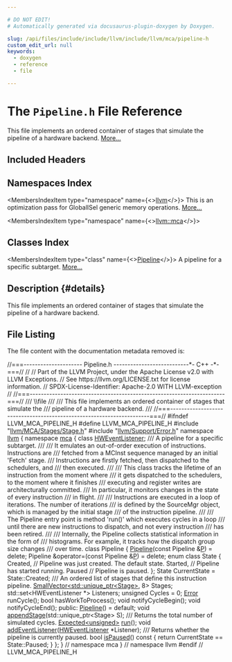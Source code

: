```yaml
---

# DO NOT EDIT!
# Automatically generated via docusaurus-plugin-doxygen by Doxygen.

slug: /api/files/include/include/llvm/include/llvm/mca/pipeline-h
custom_edit_url: null
keywords:
  - doxygen
  - reference
  - file

---
```





# The `Pipeline.h` File Reference

<DoxygenPage pluginConfig={pluginConfig}>

This file implements an ordered container of stages that simulate the pipeline of a hardware backend. <a href="#details">More...</a>

## Included Headers

<IncludesList>
<IncludesListItem
  filePath="llvm/MCA/Stages/Stage.h"
  permalink="/docs/api/files/include/include/llvm/include/llvm/mca/include/llvm/mca/stages/stage-h"
  isLocal="true" />
<IncludesListItem
  filePath="llvm/Support/Error.h"
  permalink="/docs/api/files/include/include/llvm/include/llvm/support/error-h"
  isLocal="true" />
</IncludesList>

## Namespaces Index

<MembersIndex>

<MembersIndexItem
  type="namespace"
  name={<><a href="/docs/api/namespaces/llvm">llvm</a></>}>
This is an optimization pass for GlobalISel generic memory operations. <a href="/docs/api/namespaces/llvm/#details">More...</a>
</MembersIndexItem>

<MembersIndexItem
  type="namespace"
  name={<><a href="/docs/api/namespaces/llvm/mca">llvm::mca</a></>}>
</MembersIndexItem>

</MembersIndex>

## Classes Index

<MembersIndex>

<MembersIndexItem
  type="class"
  name={<><a href="/docs/api/classes/llvm/mca/pipeline">Pipeline</a></>}>
A pipeline for a specific subtarget. <a href="/docs/api/classes/llvm/mca/pipeline/#details">More...</a>
</MembersIndexItem>

</MembersIndex>

## Description {#details}

This file implements an ordered container of stages that simulate the pipeline of a hardware backend.

## File Listing

The file content with the documentation metadata removed is:

<ProgramListing>

<Link id="l00001" /><CodeLine lineNumber="1"><Highlight kind="comment">//===--------------------- Pipeline.h ---------------------------&#42;- C++ -&#42;-===//</Highlight><Highlight kind="normal"></Highlight></CodeLine>
<Link id="l00002" /><CodeLine lineNumber="2"><Highlight kind="normal"></Highlight><Highlight kind="comment">//</Highlight><Highlight kind="normal"></Highlight></CodeLine>
<Link id="l00003" /><CodeLine lineNumber="3"><Highlight kind="normal"></Highlight><Highlight kind="comment">// Part of the LLVM Project, under the Apache License v2.0 with LLVM Exceptions.</Highlight><Highlight kind="normal"></Highlight></CodeLine>
<Link id="l00004" /><CodeLine lineNumber="4"><Highlight kind="normal"></Highlight><Highlight kind="comment">// See https://llvm.org/LICENSE.txt for license information.</Highlight><Highlight kind="normal"></Highlight></CodeLine>
<Link id="l00005" /><CodeLine lineNumber="5"><Highlight kind="normal"></Highlight><Highlight kind="comment">// SPDX-License-Identifier: Apache-2.0 WITH LLVM-exception</Highlight><Highlight kind="normal"></Highlight></CodeLine>
<Link id="l00006" /><CodeLine lineNumber="6"><Highlight kind="normal"></Highlight><Highlight kind="comment">//</Highlight><Highlight kind="normal"></Highlight></CodeLine>
<Link id="l00007" /><CodeLine lineNumber="7"><Highlight kind="normal"></Highlight><Highlight kind="comment">//===----------------------------------------------------------------------===//</Highlight><Highlight kind="comment"></Highlight></CodeLine>
<Link id="l00008" /><CodeLine lineNumber="8"><Highlight kind="comment">/// \\file</Highlight></CodeLine>
<Link id="l00009" /><CodeLine lineNumber="9"><Highlight kind="comment">///</Highlight></CodeLine>
<Link id="l00010" /><CodeLine lineNumber="10"><Highlight kind="comment">/// This file implements an ordered container of stages that simulate the</Highlight></CodeLine>
<Link id="l00011" /><CodeLine lineNumber="11"><Highlight kind="comment">/// pipeline of a hardware backend.</Highlight></CodeLine>
<Link id="l00012" /><CodeLine lineNumber="12"><Highlight kind="comment">///</Highlight><Highlight kind="normal"></Highlight></CodeLine>
<Link id="l00013" /><CodeLine lineNumber="13"><Highlight kind="normal"></Highlight><Highlight kind="comment">//===----------------------------------------------------------------------===//</Highlight><Highlight kind="normal"></Highlight></CodeLine>
<Link id="l00014" /><CodeLine lineNumber="14"><Highlight kind="normal"></Highlight></CodeLine>
<Link id="l00015" /><CodeLine lineNumber="15"><Highlight kind="normal"></Highlight><Highlight kind="preprocessor">#ifndef LLVM&#95;MCA&#95;PIPELINE&#95;H</Highlight><Highlight kind="normal"></Highlight></CodeLine>
<Link id="l00016" /><CodeLine lineNumber="16"><Highlight kind="normal"></Highlight><Highlight kind="preprocessor">#define LLVM&#95;MCA&#95;PIPELINE&#95;H</Highlight><Highlight kind="normal"></Highlight></CodeLine>
<Link id="l00017" /><CodeLine lineNumber="17"><Highlight kind="normal"></Highlight></CodeLine>
<Link id="l00018" /><CodeLine lineNumber="18"><Highlight kind="normal"></Highlight><Highlight kind="preprocessor">#include &quot;<a href="/docs/api/files/include/include/llvm/include/llvm/mca/include/llvm/mca/stages/stage-h">llvm/MCA/Stages/Stage.h</a>&quot;</Highlight><Highlight kind="normal"></Highlight></CodeLine>
<Link id="l00019" /><CodeLine lineNumber="19"><Highlight kind="normal"></Highlight><Highlight kind="preprocessor">#include &quot;<a href="/docs/api/files/include/include/llvm/include/llvm/support/error-h">llvm/Support/Error.h</a>&quot;</Highlight><Highlight kind="normal"></Highlight></CodeLine>
<Link id="l00020" /><CodeLine lineNumber="20"><Highlight kind="normal"></Highlight></CodeLine>
<Link id="l00021" /><CodeLine lineNumber="21"><Highlight kind="normal"></Highlight><Highlight kind="keyword">namespace </Highlight><Highlight kind="normal"><a href="/docs/api/namespaces/llvm">llvm</a> &#123;</Highlight></CodeLine>
<Link id="l00022" /><CodeLine lineNumber="22"><Highlight kind="normal"></Highlight><Highlight kind="keyword">namespace </Highlight><Highlight kind="normal"><a href="/docs/api/namespaces/llvm/mca">mca</a> &#123;</Highlight></CodeLine>
<Link id="l00023" /><CodeLine lineNumber="23"><Highlight kind="normal"></Highlight></CodeLine>
<Link id="l00024" /><CodeLine lineNumber="24"><Highlight kind="normal"></Highlight><Highlight kind="keyword">class </Highlight><Highlight kind="normal"><a href="/docs/api/classes/llvm/mca/hweventlistener">HWEventListener</a>;</Highlight></CodeLine>
<Link id="l00025" /><CodeLine lineNumber="25"><Highlight kind="normal"></Highlight><Highlight kind="comment"></Highlight></CodeLine>
<Link id="l00026" /><CodeLine lineNumber="26"><Highlight kind="comment">/// A pipeline for a specific subtarget.</Highlight></CodeLine>
<Link id="l00027" /><CodeLine lineNumber="27"><Highlight kind="comment">///</Highlight></CodeLine>
<Link id="l00028" /><CodeLine lineNumber="28"><Highlight kind="comment">/// It emulates an out-of-order execution of instructions. Instructions are</Highlight></CodeLine>
<Link id="l00029" /><CodeLine lineNumber="29"><Highlight kind="comment">/// fetched from a MCInst sequence managed by an initial &#39;Fetch&#39; stage.</Highlight></CodeLine>
<Link id="l00030" /><CodeLine lineNumber="30"><Highlight kind="comment">/// Instructions are firstly fetched, then dispatched to the schedulers, and</Highlight></CodeLine>
<Link id="l00031" /><CodeLine lineNumber="31"><Highlight kind="comment">/// then executed.</Highlight></CodeLine>
<Link id="l00032" /><CodeLine lineNumber="32"><Highlight kind="comment">///</Highlight></CodeLine>
<Link id="l00033" /><CodeLine lineNumber="33"><Highlight kind="comment">/// This class tracks the lifetime of an instruction from the moment where</Highlight></CodeLine>
<Link id="l00034" /><CodeLine lineNumber="34"><Highlight kind="comment">/// it gets dispatched to the schedulers, to the moment where it finishes</Highlight></CodeLine>
<Link id="l00035" /><CodeLine lineNumber="35"><Highlight kind="comment">/// executing and register writes are architecturally committed.</Highlight></CodeLine>
<Link id="l00036" /><CodeLine lineNumber="36"><Highlight kind="comment">/// In particular, it monitors changes in the state of every instruction</Highlight></CodeLine>
<Link id="l00037" /><CodeLine lineNumber="37"><Highlight kind="comment">/// in flight.</Highlight></CodeLine>
<Link id="l00038" /><CodeLine lineNumber="38"><Highlight kind="comment">///</Highlight></CodeLine>
<Link id="l00039" /><CodeLine lineNumber="39"><Highlight kind="comment">/// Instructions are executed in a loop of iterations. The number of iterations</Highlight></CodeLine>
<Link id="l00040" /><CodeLine lineNumber="40"><Highlight kind="comment">/// is defined by the SourceMgr object, which is managed by the initial stage</Highlight></CodeLine>
<Link id="l00041" /><CodeLine lineNumber="41"><Highlight kind="comment">/// of the instruction pipeline.</Highlight></CodeLine>
<Link id="l00042" /><CodeLine lineNumber="42"><Highlight kind="comment">///</Highlight></CodeLine>
<Link id="l00043" /><CodeLine lineNumber="43"><Highlight kind="comment">/// The Pipeline entry point is method &#39;run()&#39; which executes cycles in a loop</Highlight></CodeLine>
<Link id="l00044" /><CodeLine lineNumber="44"><Highlight kind="comment">/// until there are new instructions to dispatch, and not every instruction</Highlight></CodeLine>
<Link id="l00045" /><CodeLine lineNumber="45"><Highlight kind="comment">/// has been retired.</Highlight></CodeLine>
<Link id="l00046" /><CodeLine lineNumber="46"><Highlight kind="comment">///</Highlight></CodeLine>
<Link id="l00047" /><CodeLine lineNumber="47"><Highlight kind="comment">/// Internally, the Pipeline collects statistical information in the form of</Highlight></CodeLine>
<Link id="l00048" /><CodeLine lineNumber="48"><Highlight kind="comment">/// histograms. For example, it tracks how the dispatch group size changes</Highlight></CodeLine>
<Link id="l00049" /><CodeLine lineNumber="49"><Highlight kind="comment">/// over time.</Highlight><Highlight kind="normal"></Highlight></CodeLine>
<Link id="l00050" /><CodeLine lineNumber="50" lineLink="/docs/api/classes/llvm/mca/pipeline"><Highlight kind="normal"></Highlight><Highlight kind="keyword">class </Highlight><Highlight kind="normal">Pipeline &#123;</Highlight></CodeLine>
<Link id="l00051" /><CodeLine lineNumber="51"><Highlight kind="normal">  <a href="/docs/api/classes/llvm/mca/pipeline/#ae6f528e8ebf4918150fe5e773d9c73fc">Pipeline</a>(</Highlight><Highlight kind="keyword">const</Highlight><Highlight kind="normal"> Pipeline &amp;<a href="/docs/api/files/lib/lib/option/option-cpp/#a04665169063c8ca1f2ea96c27fc7c2b2">P</a>) = </Highlight><Highlight kind="keyword">delete</Highlight><Highlight kind="normal">;</Highlight></CodeLine>
<Link id="l00052" /><CodeLine lineNumber="52"><Highlight kind="normal">  Pipeline &amp;operator=(</Highlight><Highlight kind="keyword">const</Highlight><Highlight kind="normal"> Pipeline &amp;<a href="/docs/api/files/lib/lib/option/option-cpp/#a04665169063c8ca1f2ea96c27fc7c2b2">P</a>) = </Highlight><Highlight kind="keyword">delete</Highlight><Highlight kind="normal">;</Highlight></CodeLine>
<Link id="l00053" /><CodeLine lineNumber="53"><Highlight kind="normal"></Highlight></CodeLine>
<Link id="l00054" /><CodeLine lineNumber="54"><Highlight kind="normal">  </Highlight><Highlight kind="keyword">enum class</Highlight><Highlight kind="normal"> State &#123;</Highlight></CodeLine>
<Link id="l00055" /><CodeLine lineNumber="55"><Highlight kind="normal">    Created, </Highlight><Highlight kind="comment">// Pipeline was just created. The default state.</Highlight><Highlight kind="normal"></Highlight></CodeLine>
<Link id="l00056" /><CodeLine lineNumber="56"><Highlight kind="normal">    Started, </Highlight><Highlight kind="comment">// Pipeline has started running.</Highlight><Highlight kind="normal"></Highlight></CodeLine>
<Link id="l00057" /><CodeLine lineNumber="57"><Highlight kind="normal">    Paused   </Highlight><Highlight kind="comment">// Pipeline is paused.</Highlight><Highlight kind="normal"></Highlight></CodeLine>
<Link id="l00058" /><CodeLine lineNumber="58"><Highlight kind="normal">  &#125;;</Highlight></CodeLine>
<Link id="l00059" /><CodeLine lineNumber="59"><Highlight kind="normal">  State CurrentState = State::Created;</Highlight></CodeLine>
<Link id="l00060" /><CodeLine lineNumber="60"><Highlight kind="normal"></Highlight><Highlight kind="comment"></Highlight></CodeLine>
<Link id="l00061" /><CodeLine lineNumber="61"><Highlight kind="comment">  /// An ordered list of stages that define this instruction pipeline.</Highlight><Highlight kind="normal"></Highlight></CodeLine>
<Link id="l00062" /><CodeLine lineNumber="62"><Highlight kind="normal">  <a href="/docs/api/classes/llvm/smallvector">SmallVector&lt;std::unique&#95;ptr&lt;Stage&gt;</a>, 8&gt; Stages;</Highlight></CodeLine>
<Link id="l00063" /><CodeLine lineNumber="63"><Highlight kind="normal">  std::set&lt;HWEventListener &#42;&gt; Listeners;</Highlight></CodeLine>
<Link id="l00064" /><CodeLine lineNumber="64"><Highlight kind="normal">  </Highlight><Highlight kind="keywordtype">unsigned</Highlight><Highlight kind="normal"> Cycles = 0;</Highlight></CodeLine>
<Link id="l00065" /><CodeLine lineNumber="65"><Highlight kind="normal"></Highlight></CodeLine>
<Link id="l00066" /><CodeLine lineNumber="66"><Highlight kind="normal">  <a href="/docs/api/classes/llvm/error">Error</a> runCycle();</Highlight></CodeLine>
<Link id="l00067" /><CodeLine lineNumber="67"><Highlight kind="normal">  </Highlight><Highlight kind="keywordtype">bool</Highlight><Highlight kind="normal"> hasWorkToProcess();</Highlight></CodeLine>
<Link id="l00068" /><CodeLine lineNumber="68"><Highlight kind="normal">  </Highlight><Highlight kind="keywordtype">void</Highlight><Highlight kind="normal"> notifyCycleBegin();</Highlight></CodeLine>
<Link id="l00069" /><CodeLine lineNumber="69"><Highlight kind="normal">  </Highlight><Highlight kind="keywordtype">void</Highlight><Highlight kind="normal"> notifyCycleEnd();</Highlight></CodeLine>
<Link id="l00070" /><CodeLine lineNumber="70"><Highlight kind="normal"></Highlight></CodeLine>
<Link id="l00071" /><CodeLine lineNumber="71"><Highlight kind="normal"></Highlight><Highlight kind="keyword">public</Highlight><Highlight kind="normal">:</Highlight></CodeLine>
<Link id="l00072" /><CodeLine lineNumber="72" lineLink="/docs/api/classes/llvm/mca/pipeline/#ae6f528e8ebf4918150fe5e773d9c73fc"><Highlight kind="normal">  <a href="/docs/api/classes/llvm/mca/pipeline/#ae6f528e8ebf4918150fe5e773d9c73fc">Pipeline</a>() = </Highlight><Highlight kind="keywordflow">default</Highlight><Highlight kind="normal">;</Highlight></CodeLine>
<Link id="l00073" /><CodeLine lineNumber="73"><Highlight kind="normal">  </Highlight><Highlight kind="keywordtype">void</Highlight><Highlight kind="normal"> <a href="/docs/api/classes/llvm/mca/pipeline/#ae51ce490ca912e65f9d6ebce71e8fac5">appendStage</a>(std::unique&#95;ptr&lt;Stage&gt; S);</Highlight></CodeLine>
<Link id="l00074" /><CodeLine lineNumber="74"><Highlight kind="normal"></Highlight><Highlight kind="comment"></Highlight></CodeLine>
<Link id="l00075" /><CodeLine lineNumber="75"><Highlight kind="comment">  /// Returns the total number of simulated cycles.</Highlight><Highlight kind="normal"></Highlight></CodeLine>
<Link id="l00076" /><CodeLine lineNumber="76"><Highlight kind="normal">  <a href="/docs/api/classes/llvm/expected">Expected&lt;unsigned&gt;</a> <a href="/docs/api/classes/llvm/mca/pipeline/#af54c540f5b330f1240dd5a557aab1b82">run</a>();</Highlight></CodeLine>
<Link id="l00077" /><CodeLine lineNumber="77"><Highlight kind="normal"></Highlight></CodeLine>
<Link id="l00078" /><CodeLine lineNumber="78"><Highlight kind="normal">  </Highlight><Highlight kind="keywordtype">void</Highlight><Highlight kind="normal"> <a href="/docs/api/classes/llvm/mca/pipeline/#a565c79c93767eb1fbdab6d268a75245c">addEventListener</a>(<a href="/docs/api/classes/llvm/mca/hweventlistener">HWEventListener</a> &#42;Listener);</Highlight></CodeLine>
<Link id="l00079" /><CodeLine lineNumber="79"><Highlight kind="normal"></Highlight><Highlight kind="comment"></Highlight></CodeLine>
<Link id="l00080" /><CodeLine lineNumber="80"><Highlight kind="comment">  /// Returns whether the pipeline is currently paused.</Highlight><Highlight kind="normal"></Highlight></CodeLine>
<Link id="l00081" /><CodeLine lineNumber="81" lineLink="/docs/api/classes/llvm/mca/pipeline/#ac71fc920e1892d0d17b34a4c591b503a"><Highlight kind="normal">  </Highlight><Highlight kind="keywordtype">bool</Highlight><Highlight kind="normal"> <a href="/docs/api/classes/llvm/mca/pipeline/#ac71fc920e1892d0d17b34a4c591b503a">isPaused</a>()</Highlight><Highlight kind="keyword"> const </Highlight><Highlight kind="normal">&#123; </Highlight><Highlight kind="keywordflow">return</Highlight><Highlight kind="normal"> CurrentState == State::Paused; &#125;</Highlight></CodeLine>
<Link id="l00082" /><CodeLine lineNumber="82"><Highlight kind="normal">&#125;;</Highlight></CodeLine>
<Link id="l00083" /><CodeLine lineNumber="83"><Highlight kind="normal">&#125; </Highlight><Highlight kind="comment">// namespace mca</Highlight><Highlight kind="normal"></Highlight></CodeLine>
<Link id="l00084" /><CodeLine lineNumber="84"><Highlight kind="normal">&#125; </Highlight><Highlight kind="comment">// namespace llvm</Highlight><Highlight kind="normal"></Highlight></CodeLine>
<Link id="l00085" /><CodeLine lineNumber="85"><Highlight kind="normal"></Highlight></CodeLine>
<Link id="l00086" /><CodeLine lineNumber="86"><Highlight kind="normal"></Highlight><Highlight kind="preprocessor">#endif </Highlight><Highlight kind="comment">// LLVM&#95;MCA&#95;PIPELINE&#95;H</Highlight><Highlight kind="normal"></Highlight></CodeLine>

</ProgramListing>

</DoxygenPage>

